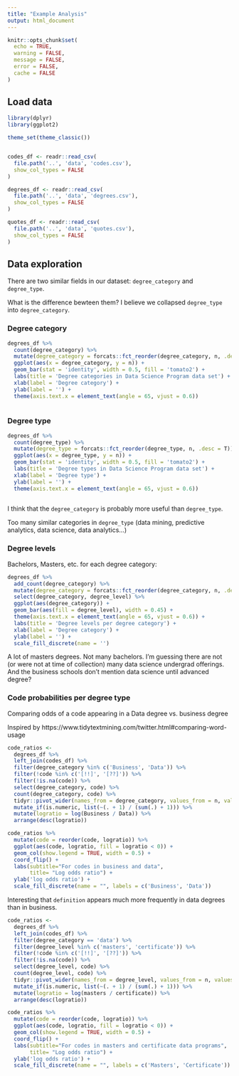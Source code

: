 ```yaml
---
title: "Example Analysis"
output: html_document
---
```


```r
knitr::opts_chunk$set(
  echo = TRUE, 
  warning = FALSE,
  message = FALSE,
  error = FALSE, 
  cache = FALSE
)
```

## Load data 

```r
library(dplyr)
library(ggplot2)

theme_set(theme_classic())


codes_df <- readr::read_csv(
  file.path('..', 'data', 'codes.csv'), 
  show_col_types = FALSE
)

degrees_df <- readr::read_csv(
  file.path('..', 'data', 'degrees.csv'), 
  show_col_types = FALSE
)

quotes_df <- readr::read_csv(
  file.path('..', 'data', 'quotes.csv'), 
  show_col_types = FALSE
)
```

## Data exploration

There are two similar fields in our dataset: `degree_category` and `degree_type`. 

What is the difference bewteen them? I believe we collapsed `degree_type` into `degree_category`.

### Degree category

```r
degrees_df %>%
  count(degree_category) %>%
  mutate(degree_category = forcats::fct_reorder(degree_category, n, .desc = T)) %>%
  ggplot(aes(x = degree_category, y = n)) +
  geom_bar(stat = 'identity', width = 0.5, fill = 'tomato2') +
  labs(title = 'Degree categories in Data Science Program data set') +
  xlab(label = 'Degree category') +
  ylab(label = '') +
  theme(axis.text.x = element_text(angle = 65, vjust = 0.6))
  
```


### Degree type

```r
degrees_df %>%
  count(degree_type) %>%
  mutate(degree_type = forcats::fct_reorder(degree_type, n, .desc = T)) %>%
  ggplot(aes(x = degree_type, y = n)) +
  geom_bar(stat = 'identity', width = 0.5, fill = 'tomato2') +
  labs(title = 'Degree types in Data Science Program data set') +
  xlab(label = 'Degree type') +
  ylab(label = '') +
  theme(axis.text.x = element_text(angle = 65, vjust = 0.6))
  
```

I think that the `degree_category` is probably more useful than `degree_type`. 

Too many similar categories in `degree_type` (data mining, predictive analytics, 
data science, data analytics...)

### Degree levels 

Bachelors, Masters, etc. for each degree category:

```r
degrees_df %>%
  add_count(degree_category) %>%
  mutate(degree_category = forcats::fct_reorder(degree_category, n, .desc = T)) %>%
  select(degree_category, degree_level) %>%
  ggplot(aes(degree_category)) +
  geom_bar(aes(fill = degree_level), width = 0.45) +
  theme(axis.text.x = element_text(angle = 65, vjust = 0.6)) +
  labs(title = 'Degree levels per degree category') +
  xlab(label = 'Degree category') +
  ylab(label = '') +
  scale_fill_discrete(name = '')
```

A lot of masters degrees. Not many bachelors. I'm guessing there are not (or 
were not at time of collection) many data science undergrad offerings. And the 
business schools don't mention data science until advanced degree? 

### Code probabilities per degree type

Comparing odds of a code appearing in a Data degree vs. business degree

Inspired by https://www.tidytextmining.com/twitter.html#comparing-word-usage

```r
code_ratios <-
  degrees_df %>%
  left_join(codes_df) %>%
  filter(degree_category %in% c('Business', 'Data')) %>%
  filter(!code %in% c('[!!]', '[??]')) %>%
  filter(!is.na(code)) %>%
  select(degree_category, code) %>%
  count(degree_category, code) %>%
  tidyr::pivot_wider(names_from = degree_category, values_from = n, values_fill = 0) %>%
  mutate_if(is.numeric, list(~(. + 1) / (sum(.) + 1))) %>%
  mutate(logratio = log(Business / Data)) %>%
  arrange(desc(logratio))

code_ratios %>%
  mutate(code = reorder(code, logratio)) %>%
  ggplot(aes(code, logratio, fill = logratio < 0)) +
  geom_col(show.legend = TRUE, width = 0.5) +
  coord_flip() +
  labs(subtitle="For codes in business and data", 
       title= "Log odds ratio") + 
  ylab('log odds ratio') +
  scale_fill_discrete(name = "", labels = c('Business', 'Data'))

```

Interesting that `definition` appears much more frequently in data degrees than 
in business. 


```r
code_ratios <-
  degrees_df %>%
  left_join(codes_df) %>%
  filter(degree_category == 'data') %>%
  filter(degree_level %in% c('masters', 'certificate')) %>%
  filter(!code %in% c('[!!]', '[??]')) %>%
  filter(!is.na(code)) %>%
  select(degree_level, code) %>%
  count(degree_level, code) %>%
  tidyr::pivot_wider(names_from = degree_level, values_from = n, values_fill = 0) %>%
  mutate_if(is.numeric, list(~(. + 1) / (sum(.) + 1))) %>%
  mutate(logratio = log(masters / certificate)) %>%
  arrange(desc(logratio))

code_ratios %>%
  mutate(code = reorder(code, logratio)) %>%
  ggplot(aes(code, logratio, fill = logratio < 0)) +
  geom_col(show.legend = TRUE, width = 0.5) +
  coord_flip() +
  labs(subtitle="For codes in masters and certificate data programs", 
       title= "Log odds ratio") + 
  ylab('log odds ratio') +
  scale_fill_discrete(name = "", labels = c('Masters', 'Certificate'))

```
